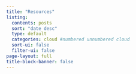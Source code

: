 ```yaml
---
title: "Resources"
listing:
  contents: posts
  sort: "date desc"
  type: default
  categories: cloud #numbered unnumbered cloud
  sort-ui: false
  filter-ui: false
page-layout: full
title-block-banner: false
---
```

